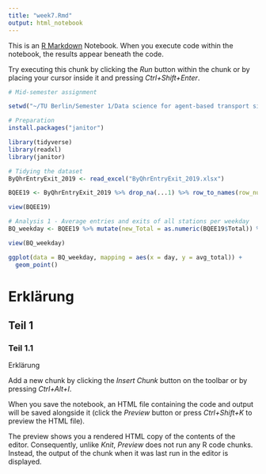 ---
title: "week7.Rmd"
output: html_notebook
---

This is an [R Markdown](http://rmarkdown.rstudio.com) Notebook. When you execute code within the notebook, the results appear beneath the code. 

Try executing this chunk by clicking the *Run* button within the chunk or by placing your cursor inside it and pressing *Ctrl+Shift+Enter*. 

```{r}
# Mid-semester assignment

setwd("~/TU Berlin/Semester 1/Data science for agent-based transport simulations/Mid-semester assignment")

# Preparation
install.packages("janitor")

library(tidyverse)
library(readxl)
library(janitor)

# Tidying the dataset
ByQhrEntryExit_2019 <- read_excel("ByQhrEntryExit_2019.xlsx")

BQEE19 <- ByQhrEntryExit_2019 %>% drop_na(...1) %>% row_to_names(row_number = 1)

view(BQEE19)

# Analysis 1 - Average entries and exits of all stations per weekday
BQ_weekday <- BQEE19 %>% mutate(new_Total = as.numeric(BQEE19$Total)) %>% group_by(day) %>% summarise(avg_total = median(new_Total))

view(BQ_weekday)

ggplot(data = BQ_weekday, mapping = aes(x = day, y = avg_total)) +
  geom_point()

```

# Erklärung
## Teil 1
### Teil 1.1

Erklärung

Add a new chunk by clicking the *Insert Chunk* button on the toolbar or by pressing *Ctrl+Alt+I*.

When you save the notebook, an HTML file containing the code and output will be saved alongside it (click the *Preview* button or press *Ctrl+Shift+K* to preview the HTML file).

The preview shows you a rendered HTML copy of the contents of the editor. Consequently, unlike *Knit*, *Preview* does not run any R code chunks. Instead, the output of the chunk when it was last run in the editor is displayed.
